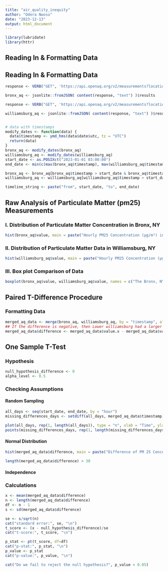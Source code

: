 ```yaml
---
title: "air_quality_inequity"
author: "Odera Nwosu"
date: "2023-12-13"
output: html_document
---
```


```r
library(lubridate)
library(httr)
```

## Reading In & Formatting Data

::: {#formatting}
## Reading In & Formatting Data

```r
response <- VERB("GET", 'https://api.openaq.org/v2/measurements?location_id=665&parameter=pm25&date_from=2020-12-11T19:00:00-05:00&date_to=2023-12-13T13:43:09-05:00&limit=30000', accept("application/json"))

bronx_aq <- jsonlite::fromJSON( content(response, "text") )$results

response <- VERB("GET", 'https://api.openaq.org/v2/measurements?location_id=346723&parameter=pm25&date_from=2020-12-11T19:00:00-05:00&date_to=2023-12-13T13:53:27-05:00&limit=30000', accept("application/json"))

williamsburg_aq <- jsonlite::fromJSON( content(response, "text") )$results
```

```r
```

```r
# data with timestamps
modify_dates <- function(data) {
  data$timestamp <- ymd_hms(data$date$utc, tz = "UTC")
  return(data)
}
bronx_aq <- modify_dates(bronx_aq)
williamsburg_aq <- modify_dates(williamsburg_aq)
start_date <- as.POSIXct("2023-01-01 03:00:00")
end_date <- min(c(max(bronx_aq$timestamp), max(williamsburg_aq$timestamp)))

bronx_aq <- bronx_aq[bronx_aq$timestamp > start_date & bronx_aq$timestamp < end_date, ]
williamsburg_aq <- williamsburg_aq[williamsburg_aq$timestamp > start_date & williamsburg_aq$timestamp < end_date, ]

timeline_string <- paste("from", start_date, "to", end_date)
```
:::

::: {#raw_analysis}
## Raw Analysis of Particulate Matter (pm25) Measurements

### I. Distribution of Particulate Matter Concentration in Bronx, NY

```r
hist(bronx_aq$value, main = paste("Hourly PM25 Concentration (µg/m³) in Bronx, NY", timeline_string), cex.main=.8, xlab = "Concentration µg/m³", col="skyblue", breaks = 100)
```

### II. Distribution of Particulate Matter Data in Williamsburg, NY

```r
hist(williamsburg_aq$value, main = paste("Hourly PM25 Concentration (µg/m³) in Williamsburg, NY", timeline_string), cex.main=.8, xlab ="Concentration µg/m³", col="salmon1", breaks = 100)

```

### III. Box plot Comparison of Data

```r
boxplot(bronx_aq$value, williamsburg_aq$value, names = c("The Bronx, NYC", "Lower Williamsburg, NYC"), ylab="Aiq Quality Index", main = "Box Plot Comparison between pm25 and o3", col = c("skyblue", "salmon1"))
```

## Paired T-Difference Procedure

### Formatting Data

```r
merged_aq_data <- merge(bronx_aq, williamsburg_aq, by = "timestamp", all = FALSE)
## If the difference is negative, then Lower williamsburg had a larger pm25 measure.
merged_aq_data$difference <- merged_aq_data$value.x - merged_aq_data$value.y
```
:::

::: {#one-sample-t-test}
## One Sample T-Test

### Hypothesis

```r
null_hypothesis_difference <- 0
alpha_level <- 0.5
```

### Checking Assumptions

#### Random Sampling

```r
all_days <- seq(start_date, end_date, by = "hour")
missing_differences_days <- setdiff(all_days, merged_aq_data$timestamp)
```

```r
plot(all_days, rep(1, length(all_days)), type = "n", xlab = "Time", ylab = "", main = paste("Missing Hours from Paired Data between Bronx NY and Williamsburg", start_date,"to", end_date), cex.main =.7)
points(missing_differences_days, rep(1, length(missing_differences_days)), cex = 0.7, pch = 4, col = "red")
```

#### Normal Distribution

```r
hist(merged_aq_data$difference, main = paste("Difference of PM 25 Concentration between The Bronx and Williamsburg, NY", timeline_string), cex.main=.6, xlab = "Air Quality Index (AQI)", col="skyblue", breaks = 100)
```

```r
length(merged_aq_data$difference) > 30
```

#### Independence

### Calculations

```r
x <- mean(merged_aq_data$difference)
n <- length(merged_aq_data$difference)
df <- n - 1
s <- sd(merged_aq_data$difference)

```

```r
se <- s/sqrt(n)
cat("standard error:", se, "\n")
t_score <- (x - null_hypothesis_difference)/se
cat("t-score:", t_score, "\n")
```

```r
p_stat <- pt(t_score, df=df)
cat("p-stat:", p_stat, "\n")
p_value <- p_stat
cat("p-value:", p_value, "\n")
```

```r
cat("Do we fail to reject the null hypothesis?", p_value < 0.05)
```
:::
